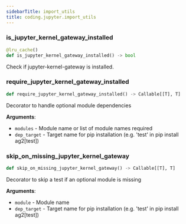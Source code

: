 ```yaml
---
sidebarTitle: import_utils
title: coding.jupyter.import_utils
---
```


### is\_jupyter\_kernel\_gateway\_installed

```python
@lru_cache()
def is_jupyter_kernel_gateway_installed() -> bool
```

Check if jupyter-kernel-gateway is installed.

### require\_jupyter\_kernel\_gateway\_installed

```python
def require_jupyter_kernel_gateway_installed() -> Callable[[T], T]
```

Decorator to handle optional module dependencies

**Arguments**:

- `modules` - Module name or list of module names required
- `dep_target` - Target name for pip installation (e.g. 'test' in pip install ag2[test])

### skip\_on\_missing\_jupyter\_kernel\_gateway

```python
def skip_on_missing_jupyter_kernel_gateway() -> Callable[[T], T]
```

Decorator to skip a test if an optional module is missing

**Arguments**:

- `module` - Module name
- `dep_target` - Target name for pip installation (e.g. 'test' in pip install ag2[test])

